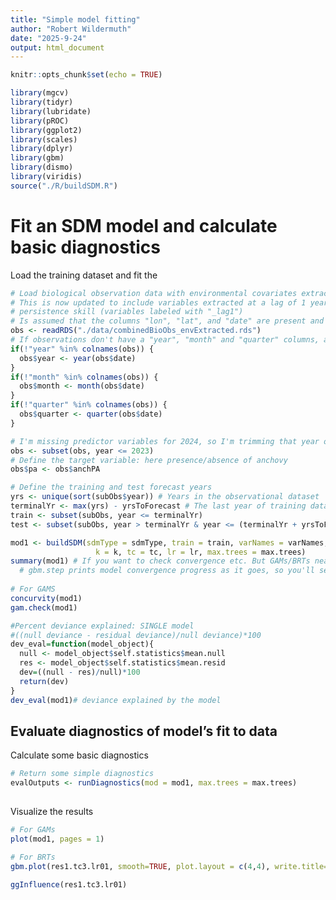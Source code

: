 ```yaml
---
title: "Simple model fitting"
author: "Robert Wildermuth"
date: "2025-9-24"
output: html_document
---
```


```r
knitr::opts_chunk$set(echo = TRUE)
```

```r
library(mgcv)
library(tidyr)
library(lubridate)
library(pROC)
library(ggplot2)
library(scales)
library(dplyr)
library(gbm)
library(dismo)
library(viridis)
source("./R/buildSDM.R")
```

# Fit an SDM model and calculate basic diagnostics

Load the training dataset and fit the 
```r
# Load biological observation data with environmental covariates extracted
# This is now updated to include variables extracted at a lag of 1 year, which are used to calculate
# persistence skill (variables labeled with "_lag1")
# Is assumed that the columns "lon", "lat", and "date" are present and complete
obs <- readRDS("./data/combinedBioObs_envExtracted.rds")
# If observations don't have a "year", "month" and "quarter" columns, add them. Will need a "date" column to get them
if(!"year" %in% colnames(obs)) {
  obs$year <- year(obs$date)  
}
if(!"month" %in% colnames(obs)) {
  obs$month <- month(obs$date)  
}
if(!"quarter" %in% colnames(obs)) {
  obs$quarter <- quarter(obs$date)  
}

# I'm missing predictor variables for 2024, so I'm trimming that year off
obs <- subset(obs, year <= 2023)
# Define the target variable: here presence/absence of anchovy
obs$pa <- obs$anchPA

# Define the training and test forecast years
yrs <- unique(sort(subObs$year)) # Years in the observational dataset
terminalYr <- max(yrs) - yrsToForecast # The last year of training data 
train <- subset(subObs, year <= terminalYr)
test <- subset(subObs, year > terminalYr & year <= (terminalYr + yrsToForecast)) # Observations after the training data ends

mod1 <- buildSDM(sdmType = sdmType, train = train, varNames = varNames, targetName = targetName, 
                   k = k, tc = tc, lr = lr, max.trees = max.trees)
summary(mod1) # If you want to check convergence etc. But GAMs/BRTs nearly always converge unless parameters v inappropriate
  # gbm.step prints model convergence progress as it goes, so you'll see if the number of trees is too small (< ~ 1500)
  
# For GAMS
concurvity(mod1)
gam.check(mod1)

#Percent deviance explained: SINGLE model
#((null deviance - residual deviance)/null deviance)*100
dev_eval=function(model_object){
  null <- model_object$self.statistics$mean.null
  res <- model_object$self.statistics$mean.resid
  dev=((null - res)/null)*100 
  return(dev)
}
dev_eval(mod1)# deviance explained by the model
```

## Evaluate diagnostics of model's fit to data

Calculate some basic diagnostics 
```r
# Return some simple diagnostics
evalOutputs <- runDiagnostics(mod = mod1, max.trees = max.trees)
  
```

Visualize the results
```r
# For GAMs
plot(mod1, pages = 1)

# For BRTs
gbm.plot(res1.tc3.lr01, smooth=TRUE, plot.layout = c(4,4), write.title=T) #response curves/ fitted functions

ggInfluence(res1.tc3.lr01)

```